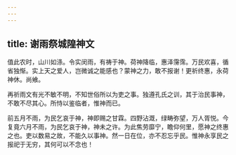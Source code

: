 ```yaml
---
---
---
```

title: 谢雨祭城隍神文
---



值此农时，山川如涤。令实闵雨，有祷于神。荷神降临，惠泽霶霈。万民欢喜，循省独惭。实上天之爱人，岂微诚之能感也？蒙神之力，敢不报谢！更祈终惠，永荷神休。尚飨。

再祈雨文有光不敏不明，不知世俗所以为吏之事。独遵孔氏之训，其于治民事神，不敢不尽其心。所恃以鉴临者，惟神而已。

前五月不雨，为民乞哀于神，神即赐之甘霖。四野沾溉，绿畴弥望，万人胥悦。今复竟六月不雨，为民乞哀于神，神未之许。为此焦劳靡宁，瞻仰何里，愿神之终惠之也。吏以数易之故，不能久以事神。然一日在位，亦不忍忘乎民。惟神永享民之报祀于无穷，其何可以不念也！